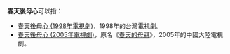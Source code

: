 '''春天後母心'''可以指：
* [[春天後母心_(1998年電視劇)|春天後母心 (1998年電視劇)]]，1998年的台灣電視劇。
* [[春天後母心_(2005年電視劇)|春天後母心 (2005年電視劇)]]，原名《[[春天的母親|春天的母親]]》，2005年的中國大陸電視劇。
{{disambig|Cat=五字作品消歧义}}